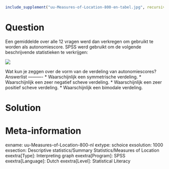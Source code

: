 ```r
include_supplement("uu-Measures-of-Location-800-en-tabel.jpg", recursive = TRUE)
```

Question
========
  
Een gemiddelde over alle 12 vragen werd dan verkregen om gebruikt te worden als autonomiescore. SPSS werd gebruikt om de volgende beschrijvende statistieken te verkrijgen: 

![](uu-Measures-of-Location-800-en-tabel.jpg)

Wat kun je zeggen over de vorm van de verdeling van autonomiescores? 
Answerlist
----------
* Waarschijnlijk een symmetrische verdeling.
* Waarschijnlijk een zeer negatief scheve verdeling.
* Waarschijnlijk een zeer positief scheve verdeling.
* Waarschijnlijk een bimodale verdeling.


Solution
========

Meta-information
================
exname: uu-Measures-of-Location-800-nl
extype: schoice
exsolution: 1000
exsection: Descriptive statistics/Summary Statistics/Measures of Location
exextra[Type]: Interpreting graph
exextra[Program]: SPSS
exextra[Language]: Dutch
exextra[Level]: Statistical Literacy
